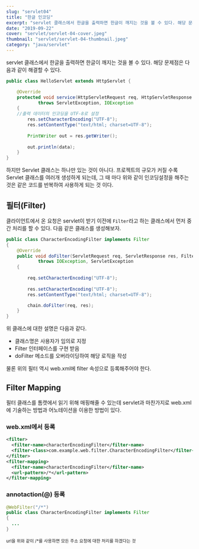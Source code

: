 ```yaml
---
slug: "servlet04"
title: "한글 인코딩"
excerpt: "servlet 클래스에서 한글을 출력하면 한글이 깨지는 것을 볼 수 있다. 해당 문제점은 다음과 같이 해결할 수 있다."
date: "2019-09-22"
cover: "servlet/servlet-04-cover.jpeg"
thumbnail: "servlet/servlet-04-thumbnail.jpeg"
category: "java/servlet"
---
```


servlet 클래스에서 한글을 출력하면 한글이 깨지는 것을 볼 수 있다. 해당 문제점은 다음과 같이 해결할 수 있다.
```java
public class HelloServlet extends HttpServlet {

	@Override
	protected void service(HttpServletRequest req, HttpServletResponse res) 
			throws ServletException, IOException 
	{	
    //출력 데이터의 인코딩을 UTF-8로 설정
		res.setCharacterEncoding("UTF-8");
		res.setContentType("text/html; charset=UTF-8");
		
		PrintWriter out = res.getWriter();
		
		out.println(data);
	}
}
```

하지만 Servlet 클래스는 하나만 있는 것이 아니다. 프로젝트의 규모가 커질 수록 Servlet 클래스를 여러개 생성하게 되는데, 그 때 마다 위와 같이 인코딩설정을 해주는 것은 같은 코드를 반복하여 사용하게 되는 것 이다.

## 필터(Filter)
클라이언트에서 온 요청은 servlet이 받기 이전에 `Filter`라고 하는 클래스에서 먼저 중간 처리를 할 수 있다. 다음 같은 클래스를 생성해보자.

```java
public class CharacterEncodingFilter implements Filter 
{
	@Override
	public void doFilter(ServletRequest req, ServletResponse res, FilterChain chain)
			throws IOException, ServletException 
	{
		
		req.setCharacterEncoding("UTF-8");
		
		res.setCharacterEncoding("UTF-8");
		res.setContentType("text/html; charset=UTF-8");

		chain.doFilter(req, res);
	}
}
```
위 클래스에 대한 설명은 다음과 같다.
- 클래스명은 사용자가 임의로 지정
- Filter 인터페이스를 구현 받음
- doFilter 메소드를 오버라이딩하여 해당 로직을 작성

물론 위의 필터 역시 web.xml에 filter 속성으로 등록해주어야 한다.

## Filter Mapping
필터 클래스를 톰캣에서 읽기 위해 매핑해줄 수 있는데 servlet과 마찬가지로 web.xml에 기술하는 방법과 어노테이션을 이용한 방법이 있다.

### web.xml에서 등록
```xml
<filter>
  <filter-name>characterEncodingFilter</filter-name>
  <filter-class>com.example.web.filter.CharacterEncodingFilter</filter-class>
</filter>
<filter-mapping>
  <filter-name>characterEncodingFilter</filter-name>
  <url-pattern>/*</url-pattern>
</filter-mapping>
```

### annotaction(@) 등록
```java
@WebFilter("/*")
public class CharacterEncodingFilter implements Filter 
{
  ...
}
```
<sup>url을 위와 같이 /*를 사용하면 모든 주소 요청에 대한 처리를 하겠다는 것</sup>